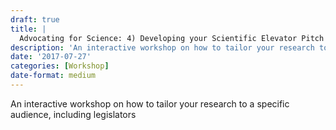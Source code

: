 ```yaml
---
draft: true 
title: |
  Advocating for Science: 4) Developing your Scientific Elevator Pitch
description: 'An interactive workshop on how to tailor your research to a specific audience, including legislators'
date: '2017-07-27'
categories: [Workshop]
date-format: medium 
---
```



An interactive workshop on how to tailor your research to a specific audience, including legislators


